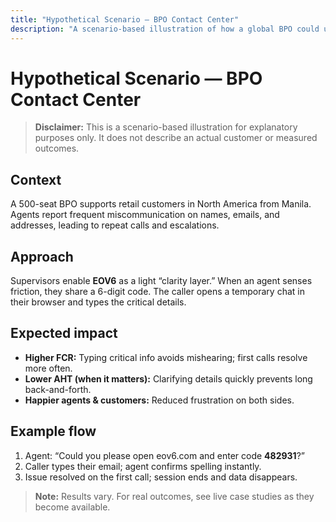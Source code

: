 ```yaml
---
title: "Hypothetical Scenario — BPO Contact Center"
description: "A scenario-based illustration of how a global BPO could use EOV6 to raise FCR and CSAT by improving clarity on tough calls."
---
```


# Hypothetical Scenario — BPO Contact Center

> **Disclaimer:** This is a scenario-based illustration for explanatory purposes only. It does not describe an actual customer or measured outcomes.

## Context
A 500-seat BPO supports retail customers in North America from Manila. Agents report frequent miscommunication on names, emails, and addresses, leading to repeat calls and escalations.

## Approach
Supervisors enable **EOV6** as a light “clarity layer.” When an agent senses friction, they share a 6-digit code. The caller opens a temporary chat in their browser and types the critical details.

## Expected impact
- **Higher FCR:** Typing critical info avoids mishearing; first calls resolve more often.
- **Lower AHT (when it matters):** Clarifying details quickly prevents long back-and-forth.
- **Happier agents & customers:** Reduced frustration on both sides.

## Example flow
1. Agent: “Could you please open eov6.com and enter code **482931**?”
2. Caller types their email; agent confirms spelling instantly.
3. Issue resolved on the first call; session ends and data disappears.

> **Note:** Results vary. For real outcomes, see live case studies as they become available.
